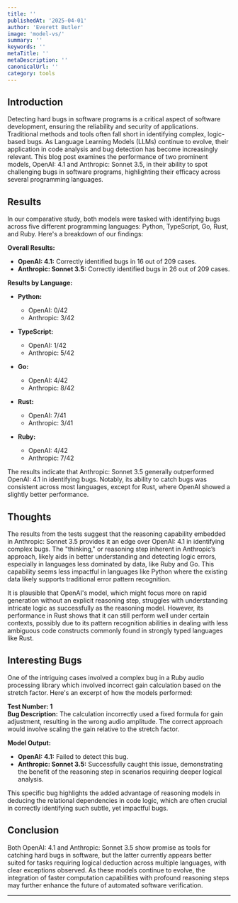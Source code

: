 ```yaml
---
title: ''
publishedAt: '2025-04-01'
author: 'Everett Butler'
image: 'model-vs/'
summary: ''
keywords: ''
metaTitle: ''
metaDescription: ''
canonicalUrl: ''
category: tools
---
```



## Introduction

Detecting hard bugs in software programs is a critical aspect of software development, ensuring the reliability and security of applications. Traditional methods and tools often fall short in identifying complex, logic-based bugs. As Language Learning Models (LLMs) continue to evolve, their application in code analysis and bug detection has become increasingly relevant. This blog post examines the performance of two prominent models, OpenAI: 4.1 and Anthropic: Sonnet 3.5, in their ability to spot challenging bugs in software programs, highlighting their efficacy across several programming languages.

## Results

In our comparative study, both models were tasked with identifying bugs across five different programming languages: Python, TypeScript, Go, Rust, and Ruby. Here's a breakdown of our findings:

**Overall Results:**

- **OpenAI: 4.1:** Correctly identified bugs in 16 out of 209 cases.
- **Anthropic: Sonnet 3.5:** Correctly identified bugs in 26 out of 209 cases.

**Results by Language:**

- **Python:**  
  - OpenAI: 0/42  
  - Anthropic: 3/42

- **TypeScript:**  
  - OpenAI: 1/42  
  - Anthropic: 5/42

- **Go:**  
  - OpenAI: 4/42  
  - Anthropic: 8/42

- **Rust:**  
  - OpenAI: 7/41  
  - Anthropic: 3/41

- **Ruby:**  
  - OpenAI: 4/42  
  - Anthropic: 7/42

The results indicate that Anthropic: Sonnet 3.5 generally outperformed OpenAI: 4.1 in identifying bugs. Notably, its ability to catch bugs was consistent across most languages, except for Rust, where OpenAI showed a slightly better performance.

## Thoughts

The results from the tests suggest that the reasoning capability embedded in Anthropic: Sonnet 3.5 provides it an edge over OpenAI: 4.1 in identifying complex bugs. The "thinking," or reasoning step inherent in Anthropic’s approach, likely aids in better understanding and detecting logic errors, especially in languages less dominated by data, like Ruby and Go. This capability seems less impactful in languages like Python where the existing data likely supports traditional error pattern recognition.

It is plausible that OpenAI's model, which might focus more on rapid generation without an explicit reasoning step, struggles with understanding intricate logic as successfully as the reasoning model. However, its performance in Rust shows that it can still perform well under certain contexts, possibly due to its pattern recognition abilities in dealing with less ambiguous code constructs commonly found in strongly typed languages like Rust.

## Interesting Bugs

One of the intriguing cases involved a complex bug in a Ruby audio processing library which involved incorrect gain calculation based on the stretch factor. Here's an excerpt of how the models performed:

**Test Number: 1**  
**Bug Description:** The calculation incorrectly used a fixed formula for gain adjustment, resulting in the wrong audio amplitude. The correct approach would involve scaling the gain relative to the stretch factor.

**Model Output:**  
- **OpenAI: 4.1:** Failed to detect this bug.  
- **Anthropic: Sonnet 3.5:** Successfully caught this issue, demonstrating the benefit of the reasoning step in scenarios requiring deeper logical analysis.

This specific bug highlights the added advantage of reasoning models in deducing the relational dependencies in code logic, which are often crucial in correctly identifying such subtle, yet impactful bugs.

## Conclusion

Both OpenAI: 4.1 and Anthropic: Sonnet 3.5 show promise as tools for catching hard bugs in software, but the latter currently appears better suited for tasks requiring logical deduction across multiple languages, with clear exceptions observed. As these models continue to evolve, the integration of faster computation capabilities with profound reasoning steps may further enhance the future of automated software verification.

---